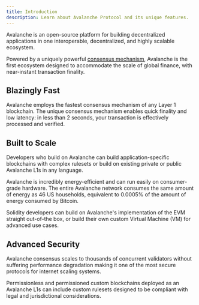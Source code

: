 ```yaml
---
title: Introduction
description: Learn about Avalanche Protocol and its unique features.
---
```


Avalanche is an open-source platform for building decentralized applications in one interoperable, decentralized, and highly scalable ecosystem.

Powered by a uniquely powerful [consensus mechanism](/learn/avalanche-consensus), Avalanche is the first ecosystem designed to accommodate the scale of global finance, with near-instant transaction finality.

## Blazingly Fast

Avalanche employs the fastest consensus mechanism of any Layer 1 blockchain. The unique consensus mechanism enables quick finality and low latency: in less than 2 seconds, your transaction is effectively processed and verified.

## Built to Scale

Developers who build on Avalanche can build application-specific blockchains with complex rulesets or build on existing private or public Avalanche L1s in any language.

Avalanche is incredibly energy-efficient and can run easily on consumer-grade hardware. The entire Avalanche network consumes the same amount of energy as 46 US households, equivalent to 0.0005% of the amount of energy consumed by Bitcoin.

Solidity developers can build on Avalanche's implementation of the EVM straight out-of-the box, or build their own custom Virtual Machine (VM) for advanced use cases.

## Advanced Security

Avalanche consensus scales to thousands of concurrent validators without suffering performance degradation making it one of the most secure protocols for internet scaling systems.

Permissionless and permissioned custom blockchains deployed as an Avalanche L1s can include custom rulesets designed to be compliant with legal and jurisdictional considerations.


